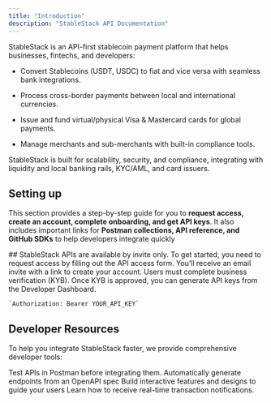 ```yaml
---
title: "Introduction"
description: "StableStack API Documentation"
---
```


StableStack is an API-first stablecoin payment platform that helps businesses, fintechs, and developers:

* Convert Stablecoins (USDT, USDC) to fiat and vice versa with seamless bank integrations.

* Process cross-border payments between local and international currencies.

* Issue and fund virtual/physical Visa & Mastercard cards for global payments.

* Manage merchants and sub-merchants with built-in compliance tools.

StableStack is built for scalability, security, and compliance, integrating with liquidity and local banking rails, KYC/AML, and card issuers.

## Setting up

This section provides a step-by-step guide for you to **request access, create an account, complete onboarding, and get API keys**. It also includes important links for **Postman collections, API reference, and GitHub SDKs** to help developers integrate quickly

<CardGroup cols={3}>
  <Card title="Request API Access" icon="pen-to-square" href="https://tally.so/r/wLEE0l">
    ## StableStack APIs are available by invite only. To get started, you need to request access by filling out the API access form.
  </Card>

  <Card title="Create an Account" icon="user">
    You’ll receive an email invite with a link to create your account. Users must complete business verification (KYB).
  </Card>

  <Card title="Get Your API Key" icon="key">
    Once KYB is approved, you can generate API keys from the Developer Dashboard.

    `Authorization: Bearer YOUR_API_KEY`
  </Card>
</CardGroup>

## Developer Resources

To help you integrate StableStack faster, we provide comprehensive developer tools:

<CardGroup cols={2}>
  <Card title="Postman Collection" icon="books" href="https://mintlify.com/docs/settings/global">
    Test APIs in Postman before integrating them.
  </Card>

  <Card title="API Reference" icon="code">
    Automatically generate endpoints from an OpenAPI spec
  </Card>

  <Card title="GitHub Repository" icon="screwdriver-wrench">
    Build interactive features and designs to guide your users
  </Card>

  <Card title="Webhook Guide" icon="book">
    Learn how to receive real-time transaction notifications.
  </Card>
</CardGroup>